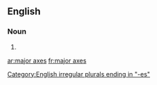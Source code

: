 ==English==

===Noun===
{{head|en|plural|head=[[major]] [[axes]]}}

# {{plural of|major axis|lang=en}}

[[Category:English irregular plurals ending in "-es"]]

[[ar:major axes]]
[[fr:major axes]]